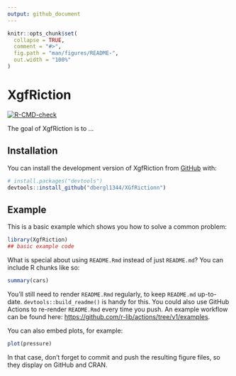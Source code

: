 ```yaml
---
output: github_document
---
```


<!-- README.md is generated from README.Rmd. Please edit that file -->

```r
knitr::opts_chunk$set(
  collapse = TRUE,
  comment = "#>",
  fig.path = "man/figures/README-",
  out.width = "100%"
)
```

# XgfRiction

<!-- badges: start -->
[![R-CMD-check](https://github.com/dbergl1344/XGfRictionn/actions/workflows/R-CMD-check.yaml/badge.svg)](https://github.com/dbergl1344/XGfRictionn/actions/workflows/R-CMD-check.yaml)
<!-- badges: end -->

The goal of XgfRiction is to ...

## Installation

You can install the development version of XgfRiction from [GitHub](https://github.com/) with:

``` r
# install.packages("devtools")
devtools::install_github("dbergl1344/XGfRictionn")
```

## Example

This is a basic example which shows you how to solve a common problem:

```r
library(XgfRiction)
## basic example code
```

What is special about using `README.Rmd` instead of just `README.md`? You can include R chunks like so:

```r
summary(cars)
```

You'll still need to render `README.Rmd` regularly, to keep `README.md` up-to-date. `devtools::build_readme()` is handy for this. You could also use GitHub Actions to re-render `README.Rmd` every time you push. An example workflow can be found here: <https://github.com/r-lib/actions/tree/v1/examples>.

You can also embed plots, for example:

```r
plot(pressure)
```

In that case, don't forget to commit and push the resulting figure files, so they display on GitHub and CRAN.


